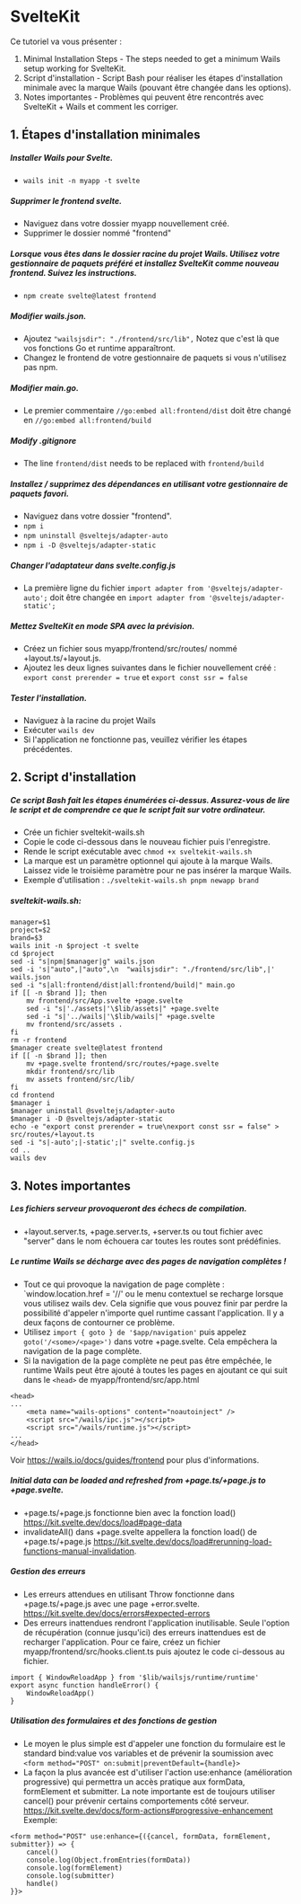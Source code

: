 # SvelteKit

Ce tutoriel va vous présenter :

1. Minimal Installation Steps - The steps needed to get a minimum Wails setup working for SvelteKit.
2. Script d'installation - Script Bash pour réaliser les étapes d'installation minimale avec la marque Wails (pouvant être changée dans les options).
3. Notes importantes - Problèmes qui peuvent être rencontrés avec SvelteKit + Wails et comment les corriger.

## 1. Étapes d'installation minimales

##### Installer Wails pour Svelte.

- `wails init -n myapp -t svelte`

##### Supprimer le frontend svelte.

- Naviguez dans votre dossier myapp nouvellement créé.
- Supprimer le dossier nommé "frontend"

##### Lorsque vous êtes dans le dossier racine du projet Wails. Utilisez votre gestionnaire de paquets préféré et installez SvelteKit comme nouveau frontend.  Suivez les instructions.

- `npm create svelte@latest frontend`

##### Modifier wails.json.

- Ajoutez `"wailsjsdir": "./frontend/src/lib",` Notez que c'est là que vos fonctions Go et runtime apparaîtront.
- Changez le frontend de votre gestionnaire de paquets si vous n'utilisez pas npm.

##### Modifier main.go.

- Le premier commentaire `//go:embed all:frontend/dist` doit être changé en `//go:embed all:frontend/build`

##### Modify .gitignore

- The line `frontend/dist` needs to be replaced with `frontend/build`

##### Installez / supprimez des dépendances en utilisant votre gestionnaire de paquets favori.

- Naviguez dans votre dossier "frontend".
- `npm i`
- `npm uninstall @sveltejs/adapter-auto`
- `npm i -D @sveltejs/adapter-static`

##### Changer l'adaptateur dans svelte.config.js

- La première ligne du fichier `import adapter from '@sveltejs/adapter-auto';` doit être changée en `import adapter from '@sveltejs/adapter-static';`

##### Mettez SvelteKit en mode SPA avec la prévision.

- Créez un fichier sous myapp/frontend/src/routes/ nommé +layout.ts/+layout.js.
- Ajoutez les deux lignes suivantes dans le fichier nouvellement créé : `export const prerender = true` et `export const ssr = false`

##### Tester l'installation.

- Naviguez à la racine du projet Wails
- Exécuter `wails dev`
- Si l'application ne fonctionne pas, veuillez vérifier les étapes précédentes.

## 2. Script d'installation

##### Ce script Bash fait les étapes énumérées ci-dessus.  Assurez-vous de lire le script et de comprendre ce que le script fait sur votre ordinateur.

- Crée un fichier sveltekit-wails.sh
- Copie le code ci-dessous dans le nouveau fichier puis l'enregistre.
- Rende le script exécutable avec `chmod +x sveltekit-wails.sh`
- La marque est un paramètre optionnel qui ajoute à la marque Wails.  Laissez vide le troisième paramètre pour ne pas insérer la marque Wails.
- Exemple d'utilisation : `./sveltekit-wails.sh pnpm newapp brand`

##### sveltekit-wails.sh:

```
manager=$1
project=$2
brand=$3
wails init -n $project -t svelte
cd $project
sed -i "s|npm|$manager|g" wails.json
sed -i 's|"auto",|"auto",\n  "wailsjsdir": "./frontend/src/lib",|' wails.json
sed -i "s|all:frontend/dist|all:frontend/build|" main.go
if [[ -n $brand ]]; then
	mv frontend/src/App.svelte +page.svelte
	sed -i "s|'./assets|'\$lib/assets|" +page.svelte
	sed -i "s|'../wails|'\$lib/wails|" +page.svelte
	mv frontend/src/assets .
fi
rm -r frontend
$manager create svelte@latest frontend
if [[ -n $brand ]]; then
	mv +page.svelte frontend/src/routes/+page.svelte
	mkdir frontend/src/lib
	mv assets frontend/src/lib/
fi
cd frontend
$manager i
$manager uninstall @sveltejs/adapter-auto
$manager i -D @sveltejs/adapter-static
echo -e "export const prerender = true\nexport const ssr = false" > src/routes/+layout.ts
sed -i "s|-auto';|-static';|" svelte.config.js
cd ..
wails dev
```

## 3. Notes importantes

##### Les fichiers serveur provoqueront des échecs de compilation.

- \+layout.server.ts, +page.server.ts, +server.ts ou tout fichier avec "server" dans le nom échouera car toutes les routes sont prédéfinies.

##### Le runtime Wails se décharge avec des pages de navigation complètes !

- Tout ce qui provoque la navigation de page complète : \`window.location.href = '/<some>/<page>' ou le menu contextuel se recharge lorsque vous utilisez wails dev.  Cela signifie que vous pouvez finir par perdre la possibilité d'appeler n'importe quel runtime cassant l'application. Il y a deux façons de contourner ce problème.
- Utilisez `import { goto } de '$app/navigation'` puis appelez `goto('/<some>/<page>')` dans votre +page.svelte. Cela empêchera la navigation de la page complète.
- Si la navigation de la page complète ne peut pas être empêchée, le runtime Wails peut être ajouté à toutes les pages en ajoutant ce qui suit dans le `<head>` de myapp/frontend/src/app.html

```
<head>
...
	<meta name="wails-options" content="noautoinject" />
	<script src="/wails/ipc.js"></script>
	<script src="/wails/runtime.js"></script>
...
</head>
```

Voir https://wails.io/docs/guides/frontend pour plus d'informations.

##### Initial data can be loaded and refreshed from +page.ts/+page.js to +page.svelte.

- \+page.ts/+page.js fonctionne bien avec la fonction load() https://kit.svelte.dev/docs/load#page-data
- invalidateAll() dans +page.svelte appellera la fonction load() de +page.ts/+page.js https://kit.svelte.dev/docs/load#rerunning-load-functions-manual-invalidation.

##### Gestion des erreurs

- Les erreurs attendues en utilisant Throw fonctionne dans +page.ts/+page.js avec une page +error.svelte. https://kit.svelte.dev/docs/errors#expected-errors
- Des erreurs inattendues rendront l'application inutilisable.  Seule l'option de récupération (connue jusqu'ici) des erreurs inattendues est de recharger l'application.  Pour ce faire, créez un fichier myapp/frontend/src/hooks.client.ts puis ajoutez le code ci-dessous au fichier.

```
import { WindowReloadApp } from '$lib/wailsjs/runtime/runtime' 
export async function handleError() {
	WindowReloadApp()
}
```

##### Utilisation des formulaires et des fonctions de gestion

- Le moyen le plus simple est d'appeler une fonction du formulaire est le standard bind:value vos variables et de prévenir la soumission avec `<form method="POST" on:submit|preventDefault={handle}>`
- La façon la plus avancée est d'utiliser l'action use:enhance (amélioration progressive) qui permettra un accès pratique aux formData, formElement et submitter.  La note importante est de toujours utiliser cancel() pour prévenir certains comportements côté serveur.  https://kit.svelte.dev/docs/form-actions#progressive-enhancement  Exemple:

```
<form method="POST" use:enhance={({cancel, formData, formElement, submitter}) => {
	cancel()
	console.log(Object.fromEntries(formData))
	console.log(formElement)
	console.log(submitter)
	handle()
}}>
```
